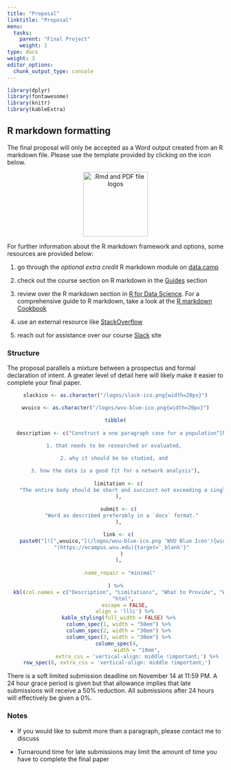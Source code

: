 ```yaml
---
title: "Proposal"
linktitle: "Proposal"
menu:
  tasks:
    parent: "Final Project"
    weight: 1
type: docs
weight: 3
editor_options: 
  chunk_output_type: console
---
```


<style>
  .hvr-sweep-to-left {
    display: inline-block;
    vertical-align: middle;
    -webkit-transform: perspective(1px) translateZ(0);
    transform: perspective(1px) translateZ(0);
    box-shadow: 0 0 1px rgba(0, 0, 0, 0);
    position: relative;
    -webkit-transition-property: color;
    transition-property: color;
    -webkit-transition-duration: 0.25s;
    transition-duration: 0.25s;
  }

.hvr-sweep-to-left:before {
  content: "";
  position: absolute;
  z-index: -1;
  top: 0;
  left: 0;
  right: 0;
  bottom: 0;
  background: #175676;
    -webkit-transform: scaleX(0);
  transform: scaleX(0);
  -webkit-transform-origin: 100% 50%;
  transform-origin: 100% 50%;
  -webkit-transition-property: transform;
  transition-property: transform;
  -webkit-transition-duration: 0.3s;
  transition-duration: 0.3s;
  -webkit-transition-timing-function: ease-out;
  transition-timing-function: ease-out;
}

.hvr-sweep-to-left:hover, .hvr-sweep-to-left:focus, .hvr-sweep-to-left:active {
  color: white;
}

.hvr-sweep-to-left:hover:before, .hvr-sweep-to-left:focus:before, .hvr-sweep-to-left:active:before {
  -webkit-transform: scaleX(1);
  transform: scaleX(1);
}
</style>

```r
library(dplyr)
library(fontawesome)
library(knitr)
library(kableExtra)
```

## R markdown formatting

The final proposal will only be accepted as a Word output created from an R markdown file. Please use the template provided by clicking on the icon below.

<center>
<a href="/templates/final_proposal_template.zip">
<img src="/logos/rmd-word-logo.png" alt=".Rmd and PDF file logos" style="width: 150px;"/>
</a>
</center>

For further information about the R markdown framework and options, some resources are provided below:

1. go through the *optional extra credit* R markdown module on [data.camp](https://datacamp.com/)

2. check out the course section on R markdown in the [Guides](/resources/Rmarkdown/) section

3. review over the R markdown section in [R for Data Science](https://r4ds.had.co.nz/r-markdown.html). For a comprehensive guide to R markdown, take a look at the [R markdown Cookbook](https://bookdown.org/yihui/Rmarkdown-cookbook/)

4. use an external resource like [StackOverflow](https://stackoverflow.com/questions/47710427/how-to-show-code-but-hide-output-in-Rmarkdown)

5. reach out for assistance over our course [Slack](https://2021edp693g.slack.com) site

### Structure

The proposal parallels a mixture between a prospectus and formal declaration of intent. A greater level of detail here will likely make it easier to complete your final paper.

<center>
```r

slackico <- as.character("/logos/slack-ico.png{width=20px}")

wvuico <- as.character("/logos/wvu-blue-ico.png{width=20px}")

tibble(
  
   description <- c("Construct a one paragraph case for a population^[Note that a population does not necessarily imply people]. The narrative must address
                    
1. that needs to be researched or evaluated, 

2. why it should be be studied, and 

3. how the data is a good fit for a network analysis"),
  
  limitation <- c(
    "The entire body should be short and succinct not exceeding a single paragraph. Please refrain from rehasing definitions, methoidologies, etc.; rather address them and discuss the underlying reason to why you are use them and what you expect to occur."
  ),
  
  submit <- c(
    "Word as described preferably in a `docx` format."
  ),

  link <- c(
    paste0("[![",wvuico,"](/logos/wvu-blue-ico.png 'WVU Blue Icon'){width=30px}]",
    "(https://ecampus.wvu.edu){target='_blank'}"
    )
  ),
  
  .name_repair = "minimal"
  
) %>%
  kbl(col.names = c("Description", "Limitations", "What to Provide", "Where to Submit^[You may click on the icon to get connected]"), 
      "html", 
      escape = FALSE,
      align = 'lllc') %>%
  kable_styling(full_width = FALSE) %>%
  column_spec(1, width = "50em") %>%
  column_spec(2, width = "30em") %>%
  column_spec(3, width = "30em") %>%
  column_spec(4, 
              width = "10em",
              extra_css = 'vertical-align: middle !important;') %>%
  row_spec(0, extra_css = 'vertical-align: middle !important;') 
```
</center>

There is a soft limited submission deadline on November 14 at 11:59 PM. A 24 hour grace period is given but that allowance implies that late submissions will receive a 50% reduction. All submissions after 24 hours will effectively be given a 0%. 

### Notes

- If you would like to submit more than a paragraph, please contact me to discuss

- Turnaround time for late submissions may limit the amount of time you have to complete the final paper

